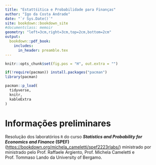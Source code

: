 ```yaml
--- 
title: "Estattśitica e Probabilidade para Finanças"
author: "Igo da Costa Andrade"
date: "`r Sys.Date()`"
site: bookdown::bookdown_site
#documentclass: memoir
geometry: "left=3cm,right=3cm,top=2cm,bottom=2cm"
output:
  bookdown::pdf_book:
    includes:
      in_header: preamble.tex
---
```


```r
knitr::opts_chunk$set(fig.pos = "H", out.extra = "")

if(!require(pacman)) install.packages("pacman")
library(pacman)

pacman::p_load(
  tidyverse,
  knitr,
  kableExtra
)
```



\newpage
# Informações preliminares {-}

Resolução dos laboratórios `R` do curso **_Statistics and Probability for Economics and Finance_ (SPEF)** ([https://bookdown.org/michela_cameletti/spef2223rlabs/](https://bookdown.org/michela_cameletti/spef2223rlabs/)) ministrado por ministrado pelo Prof. Raffaele Argiento, Prof. Michela Cameletti e Prof. Tommaso Lando da University of Bergamo.


